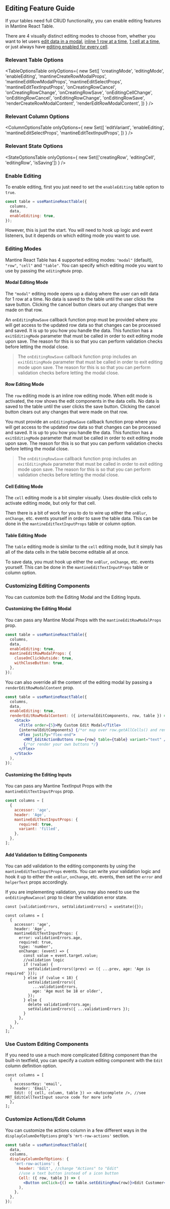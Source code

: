 
<Head>
  <title>Editing Feature Guide - Mantine React Table Docs</title>
  <meta
    name="description"
    content="How to enable data editing features in Mantine React Table"
  />
</Head>

## Editing Feature Guide

If your tables need full CRUD functionality, you can enable editing features in Mantine React Table.

There are 4 visually distinct editing modes to choose from, whether you want to let users [edit data in a modal](#modal-editing-mode), [inline 1 row at a time](#row-editing-mode), [1 cell at a time](#cell-editing-mode), or just always have [editing enabled for every cell](#table-editing-mode).

### Relevant Table Options

<TableOptionsTable
  onlyOptions={
    new Set([
      'creatingMode',
      'editingMode',
      'enableEditing',
      'mantineCreateRowModalProps',
      'mantineEditRowModalProps',
      'mantineEditSelectProps',
      'mantineEditTextInputProps',
      'onCreatingRowCancel',
      'onCreatingRowChange',
      'onCreatingRowSave',
      'onEditingCellChange',
      'onEditingRowCancel',
      'onEditingRowChange',
      'onEditingRowSave',
      'renderCreateRowModalContent',
      'renderEditRowModalContent',
    ])
  }
/>

### Relevant Column Options

<ColumnOptionsTable
  onlyOptions={
    new Set([
      'editVariant',
      'enableEditing',
      'mantineEditSelectProps',
      'mantineEditTextInputProps',
    ])
  }
/>

### Relevant State Options

<StateOptionsTable
  onlyOptions={
    new Set(['creatingRow', 'editingCell', 'editingRow', 'isSaving'])
  }
/>

### Enable Editing

To enable editing, first you just need to set the `enableEditing` table option to `true`.

```jsx
const table = useMantineReactTable({
  columns,
  data,
  enableEditing: true,
});
```

However, this is just the start. You will need to hook up logic and event listeners, but it depends on which editing mode you want to use.

### Editing Modes

Mantine React Table has 4 supported editing modes: `"modal"` (default), `"row"`, `"cell"` and `"table"`. You can specify which editing mode you want to use by passing the `editingMode` prop.

#### Modal Editing Mode

The `"modal"` editing mode opens up a dialog where the user can edit data for 1 row at a time. No data is saved to the table until the user clicks the save button. Clicking the cancel button clears out any changes that were made on that row.

An `onEditingRowSave` callback function prop must be provided where you will get access to the updated row data so that changes can be processed and saved. It is up to you how you handle the data. This function has a `exitEditingMode` parameter that must be called in order to exit editing mode upon save. The reason for this is so that you can perform validation checks before letting the modal close.

> The `onEditingRowSave` callback function prop includes an `exitEditingMode` parameter that must be called in order to exit editing mode upon save. The reason for this is so that you can perform validation checks before letting the modal close.

<EditingModalExample />

#### Row Editing Mode

The `row` editing mode is an inline row editing mode. When edit mode is activated, the row shows the edit components in the data cells. No data is saved to the table until the user clicks the save button. Clicking the cancel button clears out any changes that were made on that row.

You must provide an `onEditingRowSave` callback function prop where you will get access to the updated row data so that changes can be processed and saved. It is up to you how you handle the data. This function has a `exitEditingMode` parameter that must be called in order to exit editing mode upon save. The reason for this is so that you can perform validation checks before letting the modal close.

> The `onEditingRowSave` callback function prop includes an `exitEditingMode` parameter that must be called in order to exit editing mode upon save. The reason for this is so that you can perform validation checks before letting the modal close.

<EditingRowExample />

#### Cell Editing Mode

The `cell` editing mode is a bit simpler visually. Uses double-click cells to activate editing mode, but only for that cell.

Then there is a bit of work for you to do to wire up either the `onBlur`, `onChange`, etc. events yourself in order to save the table data. This can be done in the `mantineEditTextInputProps` table or column option.

<EditingCellExample />

#### Table Editing Mode

The `table` editing mode is similar to the `cell` editing mode, but it simply has all of the data cells in the table become editable all at once.

To save data, you must hook up either the `onBlur`, `onChange`, etc. events yourself. This can be done in the `mantineEditTextInputProps` table or column option.

<EditingTableExample />

### Customizing Editing Components

You can customize both the Editing Modal and the Editing Inputs.

#### Customizing the Editing Modal

You can pass any Mantine Modal Props with the `mantineEditRowModalProps` prop.

```jsx
const table = useMantineReactTable({
  columns,
  data,
  enableEditing: true,
  mantineEditRowModalProps: {
    closeOnClickOutside: true,
    withCloseButton: true,
  },
});
```

You can also override all the content of the editing modal by passing a `renderEditRowModalContent` prop.

```jsx
const table = useMantineReactTable({
  columns,
  data,
  enableEditing: true,
  renderEditRowModalContent: ({ internalEditComponents, row, table }) => (
    <Stack>
      <Title order={5}>My Custom Edit Modal</Title>
      {internalEditComponents} {/*or map over row.getAllCells() and render your own components */}
      <Flex justify="flex-end">
        <MRT_EditActionButtons row={row} table={table} variant="text" />{' '}
        {/*or render your own buttons */}
      </Flex>
    </Stack>
  ),
});
```

#### Customizing the Editing Inputs

You can pass any Mantine TextInput Props with the `mantineEditTextInputProps` prop.

```jsx
const columns = [
  {
    accessor: 'age',
    header: 'Age',
    mantineEditTextInputProps: {
      required: true,
      variant: 'filled',
    },
  },
];
```

#### Add Validation to Editing Components

You can add validation to the editing components by using the `mantineEditTextInputProps` events. You can write your validation logic and hook it up to either the `onBlur`, `onChange`, etc. events, then set the `error` and `helperText` props accordingly.

If you are implementing validation, you may also need to use the `onEditingRowCancel` prop to clear the validation error state.

```tsx
const [validationErrors, setValidationErrors] = useState({});

const columns = [
  {
    accessor: 'age',
    header: 'Age',
    mantineEditTextInputProps: {
      error: validationErrors.age,
      required: true,
      type: 'number',
      onChange: (event) => {
        const value = event.target.value;
        //validation logic
        if (!value) {
          setValidationErrors((prev) => ({ ...prev, age: 'Age is required' }));
        } else if (value < 18) {
          setValidationErrors({
            ...validationErrors,
            age: 'Age must be 18 or older',
          });
        } else {
          delete validationErrors.age;
          setValidationErrors({ ...validationErrors });
        }
      },
    },
  },
];
```

### Use Custom Editing Components

If you need to use a much more complicated Editing component than the built-in textfield, you can specify a custom editing component with the `Edit` column definition option.

```tsx
const columns = [
  {
    accessorKey: 'email',
    header: 'Email',
    Edit: ({ cell, column, table }) => <Autocomplete />, //see MRT_EditCellTextInput source code for more info
  },
];
```

### Customize Actions/Edit Column

You can customize the actions column in a few different ways in the `displayColumnDefOptions` prop's `'mrt-row-actions'` section.

```jsx
const table = useMantineReactTable({
  data,
  columns,
  displayColumnDefOptions: {
    'mrt-row-actions': {
      header: 'Edit', //change "Actions" to "Edit"
      //use a text button instead of a icon button
      Cell: ({ row, table }) => (
        <Button onClick={() => table.setEditingRow(row)}>Edit Customer</Button>
      ),
    },
  },
});
```
